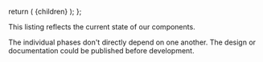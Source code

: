 
  return (
    <DocLayout
      description="A detailed breakdown of our components and the status of their implementation."
      title="Component status 🚀"
      location={location}
      path="/component-status/"
    >
      {children}
    </DocLayout>
  );
};

This listing reflects the current state of our components.

The individual phases don't directly depend on one another.
The design or documentation could be published before development.

<ComponentStatusList />
